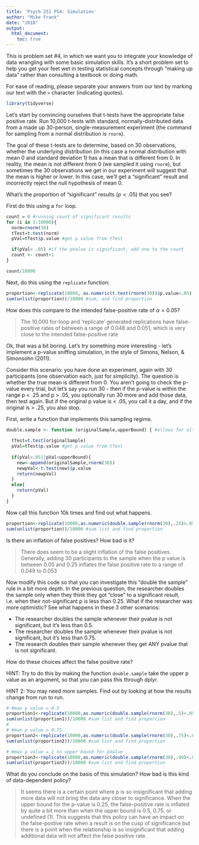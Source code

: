 ```yaml
---
title: 'Psych 251 PS4: Simulation'
author: "Mike Frank"
date: "2018"
output: 
  html_document:
    toc: true
---
```


This is problem set #4, in which we want you to integrate your knowledge of data wrangling with some basic simulation skills. It's a short problem set to help you get your feet wet in testing statistical concepts through "making up data" rather than consulting a textbook or doing math. 

For ease of reading, please separate your answers from our text by marking our text with the `>` character (indicating quotes). 

```r
library(tidyverse)
```

Let's start by convincing ourselves that t-tests have the appropriate false positive rate. Run 10,000 t-tests with standard, normally-distributed data from a made up 30-person, single-measurement experiment (the command for sampling from a normal distribution is `rnorm`).

The goal of these t-tests are to determine, based on 30 observations, whether the underlying distribution (in this case a normal distribution with mean 0 and standard deviation 1) has a mean that is different from 0. In reality, the mean is not different from 0 (we sampled it using `rnorm`), but sometimes the 30 observations we get in our experiment will suggest that the mean is higher or lower. In this case, we'll get a "significant" result and incorrectly reject the null hypothesis of mean 0.

What's the proportion of "significant" results ($p < .05$) that you see?

First do this using a `for` loop.

```r

count = 0 #running count of significant results
for (i in 1:10000){
  norm=rnorm(30) 
  tTest=t.test(norm)
  pVal=tTest$p.value #get p value from tTest

  if(pVal< .05) #if the pValue is significant, add one to the count 
  count <- count+1
}

count/10000


```

Next, do this using the `replicate` function:

```r

proportion<-replicate(10000, as.numeric(t.test(rnorm(30))$p.value<.05), simplify = F) #generate  list as output
sum(unlist(proportion))/10000 #sum, and find proportion


```

How does this compare to the intended false-positive rate of $\alpha=0.05$?

> The 10,000 for-loop and 'replicate' generated replications have false-positive rates of between a range of 0.048 and 0.051, which is very close to the intended false-positive rate

Ok, that was a bit boring. Let's try something more interesting - let's implement a p-value sniffing simulation, in the style of Simons, Nelson, & Simonsohn (2011).

Consider this scenario: you have done an experiment, again with 30 participants (one observation each, just for simplicity). The question is whether the true mean is different from 0. You aren't going to check the p-value every trial, but let's say you run 30 - then if the p-value is within the range p < .25 and p > .05, you optionally run 30 more and add those data, then test again. But if the original p value is < .05, you call it a day, and if the original is > .25, you also stop.  

First, write a function that implements this sampling regime.

```r
double.sample <- function (originalSample,upperBound) { #allows for altering the sample size
  
  tTest=t.test(originalSample)
  pVal=tTest$p.value #get p value from tTest
  
  if(pVal>.05||pVal<upperBound){
    new<-append(originalSample,rnorm(30))
    newpVal<-t.test(new)$p.value
    return(newpVal)
  }
  else{
    return(pVal)
  }
}
```

Now call this function 10k times and find out what happens. 

```r

proportion<-replicate(10000,as.numeric(double.sample(rnorm(30),.25)<.05),simplify = F)
sum(unlist(proportion))/10000 #sum list and find proportion


```

Is there an inflation of false positives? How bad is it?

> There does seem to be a slight inflation of the false positives. Generally, adding 30 participants to the sample when the p value is between 0.05 and 0.25 inflates the false positive rate to a range of 0.049 to 0.053

Now modify this code so that you can investigate this "double the sample" rule in a bit more depth. In the previous question, the researcher doubles the sample only when they think they got "close" to a significant result, i.e. when their not-significant p is less than 0.25. What if the researcher was more optimistic? See what happens in these 3 other scenarios:

* The researcher doubles the sample whenever their pvalue is not significant, but it's less than 0.5.
* The researcher doubles the sample whenever their pvalue is not significant, but it's less than 0.75.
* The research doubles their sample whenever they get ANY pvalue that is not significant.

How do these choices affect the false positive rate?

HINT: Try to do this by making the function `double.sample` take the upper p value as an argument, so that you can pass this through dplyr.

HINT 2: You may need more samples. Find out by looking at how the results change from run to run.

```r


# #max p value = 0.5
proportion1<-replicate(10000,as.numeric(double.sample(rnorm(30),.5)<.05),simplify = F)
sum(unlist(proportion1))/10000 #sum list and find proportion
# 
# #max p value = 0.75
proportion2<-replicate(10000,as.numeric(double.sample(rnorm(30),.75)<.05),simplify = F)
sum(unlist(proportion2))/10000 #sum list and find proportion

# #max p value = 1 no upper bound for pValue
proportion3<-replicate(10000,as.numeric(double.sample(rnorm(30),.99)<.05),simplify = F)
sum(unlist(proportion3))/10000 #sum list and find proportion


```

What do you conclude on the basis of this simulation? How bad is this kind of data-dependent policy?

> It seems there is a certain point where p is so insignificant that adding more data will not bring the data any closer to significance. When the upper bound for the p-value is 0.25, the false-positive rate is inflated by quite a bit more than when the upper bound is 0.5, 0.75, or undefined (1). This suggests that this policy can have an impact on the false-postive rate when a result is on the cusp of significance but there is a point when the relationship is so insignificant that adding additional data will not affect the false positive rate. 
